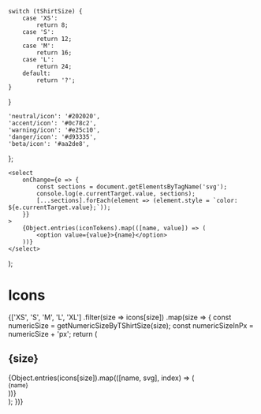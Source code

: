 

<Meta title="Icons" />

	switch (tShirtSize) {
		case 'XS':
			return 8;
		case 'S':
			return 12;
		case 'M':
			return 16;
		case 'L':
			return 24;
		default:
			return '?';
	}
}

	'neutral/icon': '#202020',
	'accent/icon': '#0c78c2',
	'warning/icon': '#e25c10',
	'danger/icon': '#d93335',
	'beta/icon': '#aa2de8',
};

	<select
		onChange={e => {
			const sections = document.getElementsByTagName('svg');
			console.log(e.currentTarget.value, sections);
			[...sections].forEach(element => (element.style = `color: ${e.currentTarget.value};`));
		}}
	>
		{Object.entries(iconTokens).map(([name, value]) => (
			<option value={value}>{name}</option>
		))}
	</select>
);

# Icons

<div>
    <IconTokensSelect />
    {['XS', 'S', 'M', 'L', 'XL']
    	.filter(size => icons[size])
    	.map(size => {
    		const numericSize = getNumericSizeByTShirtSize(size);
    		const numericSizeInPx = numericSize + 'px';
    		return (
    			<section
    				style={{
    					margin: '50px 0',
    					width: '100%',
    					display: 'flex',
    					flexDirection: 'column',
    				}}
    			>
    				<h2>{size}</h2>
    				<div
    					style={{
    						display: 'grid',
    						width: '100%',
    						gridTemplateColumns: 'repeat(10, 1fr)',
    						gap: '10px',
    						gridAutoRows: 'minmax(100px, auto)',
    					}}
    				>
    					{Object.entries(icons[size]).map(([name, svg], index) => (
    						<div
    							key={index}
    							style={{
    								display: 'flex',
    								flexDirection: 'column',
    								alignItems: 'center',
    								justifyContent: 'center',
    							}}
    						>
    							<div
    								style={{
    									display: 'flex',
    									alignItems: 'center',
    									justifyContent: 'center',
    									height: '5rem',
    									width: '5rem',
    									borderRadius: '50%',
    									boxShadow: '0rem 0.2rem 0.6rem 0rem hsla(0,0%,0%,0.3)',
    								}}
    							>
    								<span
    									style={{
    										display: 'flex',
    										alignItems: 'center',
    										justifyContent: 'center',
    										width: numericSizeInPx,
    										height: numericSizeInPx,
    									}}
    									dangerouslySetInnerHTML={{
    										__html: svg.replaceAll(iconTokens['neutral/icon'], 'currentColor'),
    									}}
    								/>
    							</div>
    							<small style={{ marginTop: '1rem', fontSize: '1rem' }}>{name}</small>
    						</div>
    					))}
    				</div>
    			</section>
    		);
    	})}

</div>
